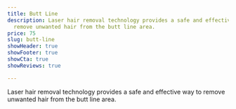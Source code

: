 ```yaml
---
title: Butt Line
description: Laser hair removal technology provides a safe and effective way to
  remove unwanted hair from the butt line area.
price: 75
slug: butt-line
showHeader: true
showFooter: true
showCta: true
showReviews: true

---
```


Laser hair removal technology provides a safe and effective way to remove unwanted hair from the butt line area.
